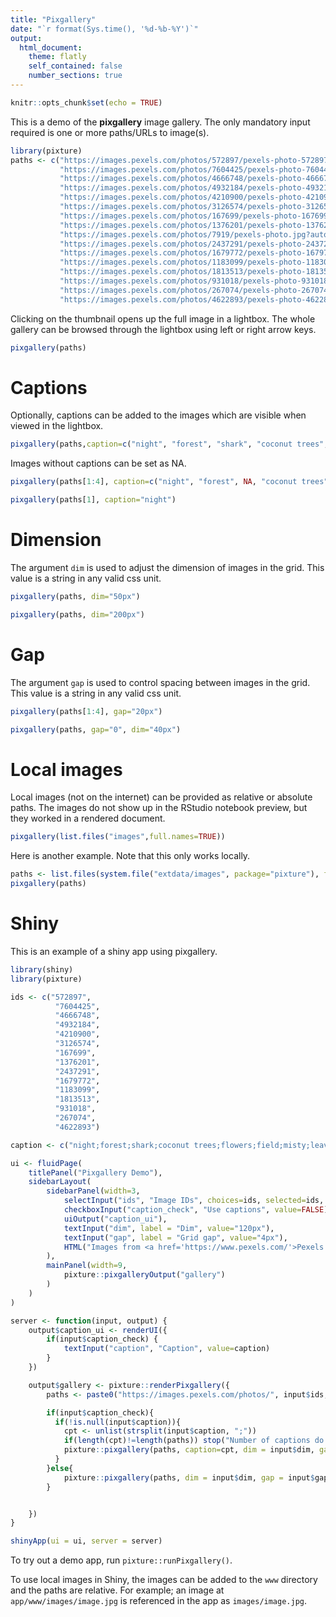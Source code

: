 ```yaml
---
title: "Pixgallery"
date: "`r format(Sys.time(), '%d-%b-%Y')`"
output:
  html_document:
    theme: flatly
    self_contained: false
    number_sections: true
---
```


```r
knitr::opts_chunk$set(echo = TRUE)
```

This is a demo of the **pixgallery** image gallery. The only mandatory input required is one or more paths/URLs to image(s).

```r
library(pixture)
paths <- c("https://images.pexels.com/photos/572897/pexels-photo-572897.jpeg?auto=compress&cs=tinysrgb&dpr=2&h=650&w=940",
           "https://images.pexels.com/photos/7604425/pexels-photo-7604425.jpeg?auto=compress&cs=tinysrgb&dpr=2&h=650&w=940",
           "https://images.pexels.com/photos/4666748/pexels-photo-4666748.jpeg?auto=compress&cs=tinysrgb&dpr=2&h=650&w=940",
           "https://images.pexels.com/photos/4932184/pexels-photo-4932184.jpeg?auto=compress&cs=tinysrgb&dpr=2&h=650&w=940",
           "https://images.pexels.com/photos/4210900/pexels-photo-4210900.jpeg?auto=compress&cs=tinysrgb&dpr=2&h=650&w=940",
           "https://images.pexels.com/photos/3126574/pexels-photo-3126574.jpeg?auto=compress&cs=tinysrgb&dpr=2&h=650&w=940",
           "https://images.pexels.com/photos/167699/pexels-photo-167699.jpeg?auto=compress&cs=tinysrgb&dpr=2&h=650&w=940",
           "https://images.pexels.com/photos/1376201/pexels-photo-1376201.jpeg?auto=compress&cs=tinysrgb&dpr=2&h=650&w=940",
           "https://images.pexels.com/photos/7919/pexels-photo.jpg?auto=compress&cs=tinysrgb&dpr=2&h=650&w=940",
           "https://images.pexels.com/photos/2437291/pexels-photo-2437291.jpeg?auto=compress&cs=tinysrgb&dpr=2&h=650&w=940",
           "https://images.pexels.com/photos/1679772/pexels-photo-1679772.jpeg?auto=compress&cs=tinysrgb&dpr=2&h=650&w=940",
           "https://images.pexels.com/photos/1183099/pexels-photo-1183099.jpeg?auto=compress&cs=tinysrgb&dpr=2&h=650&w=940",
           "https://images.pexels.com/photos/1813513/pexels-photo-1813513.jpeg?auto=compress&cs=tinysrgb&dpr=2&h=650&w=940",
           "https://images.pexels.com/photos/931018/pexels-photo-931018.jpeg?auto=compress&cs=tinysrgb&dpr=2&h=650&w=940",
           "https://images.pexels.com/photos/267074/pexels-photo-267074.jpeg?auto=compress&cs=tinysrgb&dpr=2&h=650&w=940",
           "https://images.pexels.com/photos/4622893/pexels-photo-4622893.jpeg?auto=compress&cs=tinysrgb&dpr=2&h=650&w=940")
```

Clicking on the thumbnail opens up the full image in a lightbox. The whole gallery can be browsed through the lightbox using left or right arrow keys.

```r
pixgallery(paths)
```

# Captions

Optionally, captions can be added to the images which are visible when viewed in the lightbox.

```r
pixgallery(paths,caption=c("night", "forest", "shark", "coconut trees", "flowers", "field", "misty", "leaves", "sunset", "mountains", "swamp", "rainstorm", "leaves", "beach", "leopard", "sunflower"))
```

Images without captions can be set as NA.

```r
pixgallery(paths[1:4], caption=c("night", "forest", NA, "coconut trees"))
```

```r
pixgallery(paths[1], caption="night")
```

# Dimension

The argument `dim` is used to adjust the dimension of images in the grid. This value is a string in any valid css unit.

```r
pixgallery(paths, dim="50px")
```

```r
pixgallery(paths, dim="200px")
```

# Gap

The argument `gap` is used to control spacing between images in the grid. This value is a string in any valid css unit.

```r
pixgallery(paths[1:4], gap="20px")
```

```r
pixgallery(paths, gap="0", dim="40px")
```

# Local images

Local images (not on the internet) can be provided as relative or absolute paths. The images do not show up in the RStudio notebook preview, but they worked in a rendered document.

```r
pixgallery(list.files("images",full.names=TRUE))
```

Here is another example. Note that this only works locally.

```r
paths <- list.files(system.file("extdata/images", package="pixture"), full=TRUE)
pixgallery(paths)
```

# Shiny

This is an example of a shiny app using pixgallery.

```r
library(shiny)
library(pixture)

ids <- c("572897",
          "7604425",
          "4666748",
          "4932184",
          "4210900",
          "3126574",
          "167699",
          "1376201",
          "2437291",
          "1679772",
          "1183099",
          "1813513",
          "931018",
          "267074",
          "4622893")

caption <- c("night;forest;shark;coconut trees;flowers;field;misty;leaves;mountains;swamp;rainstorm;leaves;beach;leopard;sunflower")

ui <- fluidPage(
    titlePanel("Pixgallery Demo"),
    sidebarLayout(
        sidebarPanel(width=3,
            selectInput("ids", "Image IDs", choices=ids, selected=ids, multiple=TRUE),
            checkboxInput("caption_check", "Use captions", value=FALSE),
            uiOutput("caption_ui"),
            textInput("dim", label = "Dim", value="120px"),
            textInput("gap", label = "Grid gap", value="4px"),
            HTML("Images from <a href='https://www.pexels.com/'>Pexels.</a>")
        ),
        mainPanel(width=9,
            pixture::pixgalleryOutput("gallery")
        )
    )
)

server <- function(input, output) {
    output$caption_ui <- renderUI({
        if(input$caption_check) {
            textInput("caption", "Caption", value=caption)
        }
    })

    output$gallery <- pixture::renderPixgallery({
        paths <- paste0("https://images.pexels.com/photos/", input$ids, "/pexels-photo-", input$ids, ".jpeg?auto=compress&cs=tinysrgb&dpr=2&h=650&w=940")

        if(input$caption_check){
          if(!is.null(input$caption)){
            cpt <- unlist(strsplit(input$caption, ";"))
            if(length(cpt)!=length(paths)) stop("Number of captions do not match number of images.")
            pixture::pixgallery(paths, caption=cpt, dim = input$dim, gap = input$gap)
          }
        }else{
            pixture::pixgallery(paths, dim = input$dim, gap = input$gap)
        }


    })
}

shinyApp(ui = ui, server = server)
```

To try out a demo app, run `pixture::runPixgallery()`.

To use local images in Shiny, the images can be added to the `www` directory and the paths are relative. For example; an image at `app/www/images/image.jpg` is referenced in the app as `images/image.jpg`.


